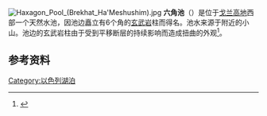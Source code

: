 {{coord|32|56|19|N|35|39|56|E|display=title}}
[[Image:Haxagon_Pool_(Brekhat_Ha'Meshushim).jpg|thumb]]
'''六角池'''（{{lang-he|בריכת המשושים}}）是位于[[戈兰高地|戈兰高地]]西部一个天然水池，因池边矗立有6个角的[[玄武岩|玄武岩]]柱而得名。池水来源于附近的小山。池边的玄武岩柱由于受到平移断层的持续影响而造成扭曲的外观<ref>{{cite web| language = zh-cn| publisher = 新浪科技| title = 十大柱状玄武岩奇观：恶魔塔六角池上榜(图)| url = http://tech.sina.com.cn/d/2010-12-10/09024967579.shtml| date = 2010-12-10| accessdate = 2011-12-02| archive-date = 2016-03-04| archive-url = https://web.archive.org/web/20160304132107/http://tech.sina.com.cn/d/2010-12-10/09024967579.shtml| dead-url = no}}</ref>。
==参考资料==
{{reflist}}
[[Category:以色列湖泊|Category:以色列湖泊]]